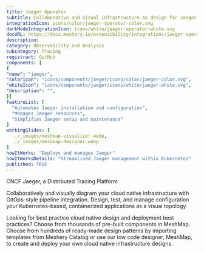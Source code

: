 ```yaml
---
title: Jaeger Operator
subtitle: Collaborative and visual infrastructure as design for Jaeger Operator
integrationIcon: icons/color/jaeger-operator-color.svg
darkModeIntegrationIcon: icons/white/jaeger-operator-white.svg
docURL: https://docs.meshery.io/extensibility/integrations/jaeger-operator
description: 
category: Observability and Analysis
subcategory: Tracing
registrant: GitHub
components: [
{
"name": "jaeger",
"colorIcon": "icons/components/jaeger/icons/color/jaeger-color.svg",
"whiteIcon": "icons/components/jaeger/icons/white/jaeger-white.svg",
"description": "",
}]
featureList: [
  "Automates Jaeger installation and configuration",
  "Manages Jaeger resources",
  "Simplifies Jaeger setup and maintenance"
]
workingSlides: [
  ../_images/meshmap-visualizer.webp,
  ../_images/meshmap-designer.webp
]
howItWorks: "Deploys and manages Jaeger"
howItWorksDetails: "Streamlined Jaeger management within Kubernetes"
published: TRUE
---
```

<p>
CNCF Jaeger, a Distributed Tracing Platform
</p>
<p>
    Collaboratively and visually diagram your cloud native infrastructure with GitOps-style pipeline integration. Design, test, and manage configuration your Kubernetes-based, containerized applications as a visual topology.
</p>
<p>
    Looking for best practice cloud native design and deployment best practices? Choose from thousands of pre-built components in MeshMap. Choose from hundreds of ready-made design patterns by importing templates from Meshery Catalog or use our low code designer, MeshMap, to create and deploy your own cloud native infrastructure designs.
</p>
